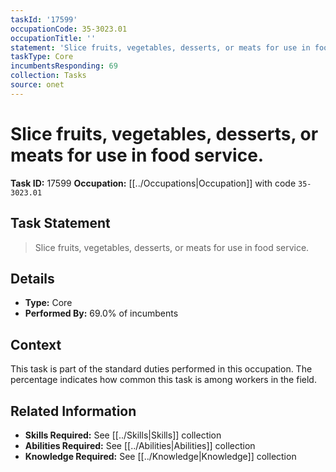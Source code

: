 ```yaml
---
taskId: '17599'
occupationCode: 35-3023.01
occupationTitle: ''
statement: 'Slice fruits, vegetables, desserts, or meats for use in food service.'
taskType: Core
incumbentsResponding: 69
collection: Tasks
source: onet
---
```

# Slice fruits, vegetables, desserts, or meats for use in food service.

**Task ID:** 17599
**Occupation:** [[../Occupations|Occupation]] with code `35-3023.01`

## Task Statement

> Slice fruits, vegetables, desserts, or meats for use in food service.

## Details

- **Type:** Core
- **Performed By:** 69.0% of incumbents

## Context

This task is part of the standard duties performed in this occupation. The percentage indicates how common this task is among workers in the field.

## Related Information

- **Skills Required:** See [[../Skills|Skills]] collection
- **Abilities Required:** See [[../Abilities|Abilities]] collection
- **Knowledge Required:** See [[../Knowledge|Knowledge]] collection
